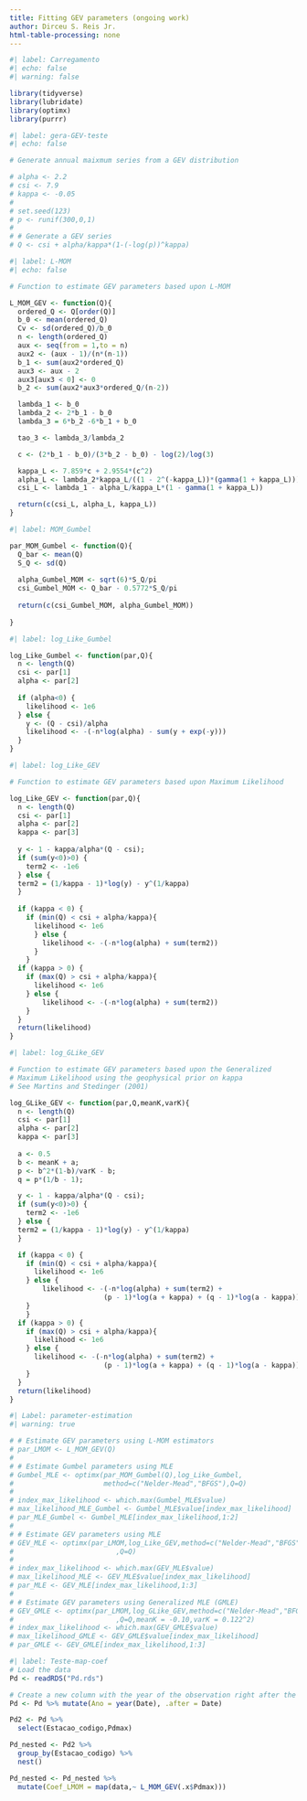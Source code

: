 ```yaml
---
title: Fitting GEV parameters (ongoing work)
author: Dirceu S. Reis Jr.
html-table-processing: none
---
```


```r
#| label: Carregamento
#| echo: false
#| warning: false

library(tidyverse)
library(lubridate)
library(optimx)
library(purrr)
```

```r
#| label: gera-GEV-teste  
#| echo: false

# Generate annual maixmum series from a GEV distribution

# alpha <- 2.2
# csi <- 7.9
# kappa <- -0.05
# 
# set.seed(123)
# p <- runif(300,0,1)
# 
# # Generate a GEV series
# Q <- csi + alpha/kappa*(1-(-log(p))^kappa)

```

```r
#| label: L-MOM
#| echo: false

# Function to estimate GEV parameters based upon L-MOM

L_MOM_GEV <- function(Q){
  ordered_Q <- Q[order(Q)]
  b_0 <- mean(ordered_Q)
  Cv <- sd(ordered_Q)/b_0
  n <- length(ordered_Q)
  aux <- seq(from = 1,to = n)
  aux2 <- (aux - 1)/(n*(n-1))
  b_1 <- sum(aux2*ordered_Q)
  aux3 <- aux - 2
  aux3[aux3 < 0] <- 0 
  b_2 <- sum(aux2*aux3*ordered_Q/(n-2))

  lambda_1 <- b_0
  lambda_2 <- 2*b_1 - b_0
  lambda_3 = 6*b_2 -6*b_1 + b_0

  tao_3 <- lambda_3/lambda_2

  c <- (2*b_1 - b_0)/(3*b_2 - b_0) - log(2)/log(3)

  kappa_L <- 7.859*c + 2.9554*(c^2)
  alpha_L <- lambda_2*kappa_L/((1 - 2^(-kappa_L))*(gamma(1 + kappa_L)))
  csi_L <- lambda_1 - alpha_L/kappa_L*(1 - gamma(1 + kappa_L))

  return(c(csi_L, alpha_L, kappa_L))
}
```

```r
#| label: MOM_Gumbel

par_MOM_Gumbel <- function(Q){
  Q_bar <- mean(Q)
  S_Q <- sd(Q)
  
  alpha_Gumbel_MOM <- sqrt(6)*S_Q/pi
  csi_Gumbel_MOM <- Q_bar - 0.5772*S_Q/pi
  
  return(c(csi_Gumbel_MOM, alpha_Gumbel_MOM))
  
}
```


```r
#| label: log_Like_Gumbel

log_Like_Gumbel <- function(par,Q){
  n <- length(Q)
  csi <- par[1]
  alpha <- par[2]
  
  if (alpha<0) {
    likelihood <- 1e6
  } else {
    y <- (Q - csi)/alpha
    likelihood <- -(-n*log(alpha) - sum(y + exp(-y)))  
  }
}

```


```r
#| label: log_Like_GEV

# Function to estimate GEV parameters based upon Maximum Likelihood

log_Like_GEV <- function(par,Q){
  n <- length(Q)
  csi <- par[1]
  alpha <- par[2]
  kappa <- par[3]
  
  y <- 1 - kappa/alpha*(Q - csi);
  if (sum(y<0)>0) {
    term2 <- -1e6
  } else {
  term2 = (1/kappa - 1)*log(y) - y^(1/kappa)
  }
  
  if (kappa < 0) {
    if (min(Q) < csi + alpha/kappa){
      likelihood <- 1e6
      } else {
        likelihood <- -(-n*log(alpha) + sum(term2)) 
      }
    }
  if (kappa > 0) {
    if (max(Q) > csi + alpha/kappa){
      likelihood <- 1e6
    } else {
        likelihood <- -(-n*log(alpha) + sum(term2))
    }
  }
  return(likelihood)
}


```

```r
#| label: log_GLike_GEV

# Function to estimate GEV parameters based upon the Generalized
# Maximum Likelihood using the geophysical prior on kappa
# See Martins and Stedinger (2001)

log_GLike_GEV <- function(par,Q,meanK,varK){
  n <- length(Q)
  csi <- par[1]
  alpha <- par[2]
  kappa <- par[3]
  
  a <- 0.5
  b <- meanK + a;
  p <- b^2*(1-b)/varK - b;
  q = p*(1/b - 1);

  y <- 1 - kappa/alpha*(Q - csi);
  if (sum(y<0)>0) {
    term2 <- -1e6
  } else {
  term2 = (1/kappa - 1)*log(y) - y^(1/kappa)
  }

  if (kappa < 0) {
    if (min(Q) < csi + alpha/kappa){
      likelihood <- 1e6
    } else {
        likelihood <- -(-n*log(alpha) + sum(term2) +
                       (p - 1)*log(a + kappa) + (q - 1)*log(a - kappa)) 
    }
    }
  if (kappa > 0) {
    if (max(Q) > csi + alpha/kappa){
      likelihood <- 1e6 
    } else {
      likelihood <- -(-n*log(alpha) + sum(term2) +
                       (p - 1)*log(a + kappa) + (q - 1)*log(a - kappa))
    }
  }
  return(likelihood)
}

```

```r
#| Label: parameter-estimation
#| warning: true

# # Estimate GEV parameters using L-MOM estimators
# par_LMOM <- L_MOM_GEV(Q)
# 
# # Estimate Gumbel parameters using MLE
# Gumbel_MLE <- optimx(par_MOM_Gumbel(Q),log_Like_Gumbel,
#                      method=c("Nelder-Mead","BFGS"),Q=Q)
# 
# index_max_likelihood <- which.max(Gumbel_MLE$value)
# max_likelihood_MLE_Gumbel <- Gumbel_MLE$value[index_max_likelihood]
# par_MLE_Gumbel <- Gumbel_MLE[index_max_likelihood,1:2]
# 
# # Estimate GEV parameters using MLE 
# GEV_MLE <- optimx(par_LMOM,log_Like_GEV,method=c("Nelder-Mead","BFGS")
#                         ,Q=Q)
# 
# index_max_likelihood <- which.max(GEV_MLE$value)
# max_likelihood_MLE <- GEV_MLE$value[index_max_likelihood]
# par_MLE <- GEV_MLE[index_max_likelihood,1:3]
#   
# # Estimate GEV parameters using Generalized MLE (GMLE)
# GEV_GMLE <- optimx(par_LMOM,log_GLike_GEV,method=c("Nelder-Mead","BFGS")
#                         ,Q=Q,meanK = -0.10,varK = 0.122^2)
# index_max_likelihood <- which.max(GEV_GMLE$value)
# max_likelihood_GMLE <- GEV_GMLE$value[index_max_likelihood]
# par_GMLE <- GEV_GMLE[index_max_likelihood,1:3]


```


```r
#| label: Teste-map-coef
# Load the data
Pd <- readRDS("Pd.rds")

# Create a new column with the year of the observation right after the date
Pd <- Pd %>% mutate(Ano = year(Date), .after = Date)

Pd2 <- Pd %>%
  select(Estacao_codigo,Pdmax)

Pd_nested <- Pd2 %>% 
  group_by(Estacao_codigo) %>%
  nest()

Pd_nested <- Pd_nested %>%
  mutate(Coef_LMOM = map(data,~ L_MOM_GEV(.x$Pdmax)))

```




